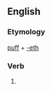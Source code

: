 ==English==

===Etymology===
[[puff]] + [[-eth]]

===Verb===
{{infl|en|verb form}}

# {{archaic third-person singular of|puff}}
